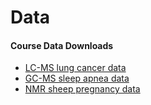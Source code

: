 # Data

#### Course Data Downloads

* [LC-MS lung cancer data](https://drive.google.com/file/d/1cvs1t7__xR6u4U7FNM2oht17Om6E3ZaF/view) <br>
* [GC-MS sleep apnea data](https://drive.google.com/file/d/1tGKu6pPbBWd3MAFtWSn5kxV0cvjX_mab/view) <br>
* [NMR sheep pregnancy data](https://drive.google.com/file/d/1GvRMVJZkVdzikDZC4RDB-ef22_Px4Xs_/view)


